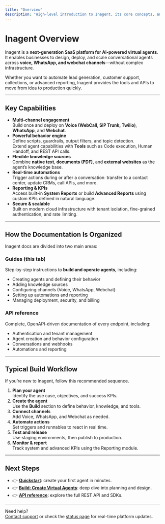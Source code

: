 ```yaml
---
title: "Overview"
description: "High-level introduction to Inagent, its core concepts, and how to start building virtual agents."
---
```



# Inagent Overview

Inagent is a **next-generation SaaS platform for AI-powered virtual agents**.\
It enables businesses to design, deploy, and scale conversational agents across **voice, WhatsApp, and webchat channels**—without complex infrastructure.

Whether you want to automate lead generation, customer support, collections, or advanced reporting, Inagent provides the tools and APIs to move from idea to production quickly.

---

## Key Capabilities

- **Multi-channel engagement**\
  Build once and deploy on **Voice (WebCall, SIP Trunk, Twilio)**, **WhatsApp**, and **Webchat**.
- **Powerful behavior engine**\
  Define scripts, guardrails, output filters, and topic detection.\
  Extend agent capabilities with **Tools** such as Code execution, Human Handoff, and REST API calls.
- **Flexible knowledge sources**\
  Combine **native text**, **documents (PDF)**, and **external websites** as the agent’s knowledge base.
- **Real-time automations**\
  Trigger actions during or after a conversation: transfer to a contact center, update CRMs, call APIs, and more.
- **Reporting & KPIs**\
  Access built-in **System Reports** or build **Advanced Reports** using custom KPIs defined in natural language.
- **Secure & scalable**\
  Built on modern cloud infrastructure with tenant isolation, fine-grained authentication, and rate limiting.

---

## How the Documentation Is Organized

Inagent docs are divided into two main areas:

### **Guides** (this tab)

Step-by-step instructions to **build and operate agents**, including:

- Creating agents and defining their behavior
- Adding knowledge sources
- Configuring channels (Voice, WhatsApp, Webchat)
- Setting up automations and reporting
- Managing deployment, security, and billing

### **API reference**

Complete, OpenAPI-driven documentation of every endpoint, including:

- Authentication and tenant management
- Agent creation and behavior configuration
- Conversations and webhooks
- Automations and reporting

---

## Typical Build Workflow

<tip>
  If you’re new to Inagent, follow this recommended sequence.
</tip>

1. **Plan your agent**\
   Identify the use case, objectives, and success KPIs.
2. **Create the agent**\
   Use the **Build** section to define behavior, knowledge, and tools.
3. **Connect channels**\
   Add Voice, WhatsApp, and Webchat as needed.
4. **Automate actions**\
   Set triggers and runnables to react in real time.
5. **Test and release**\
   Use staging environments, then publish to production.
6. **Monitor & report**\
   Track system and advanced KPIs using the Reporting module.

---

## Next Steps

- 👉 [**Quickstart**](quickstart): create your first agent in minutes.
- 👉 [**Build: Create Virtual Agents**](../build/agents/create-agent): deep dive into planning and design.
- 👉 [**API reference**](/api-reference/introduction): explore the full REST API and SDKs.

---

Need help?\
[Contact support](mailto:support@inagent.app) or check the [status page](https://status.inagent.app) for real-time platform updates.